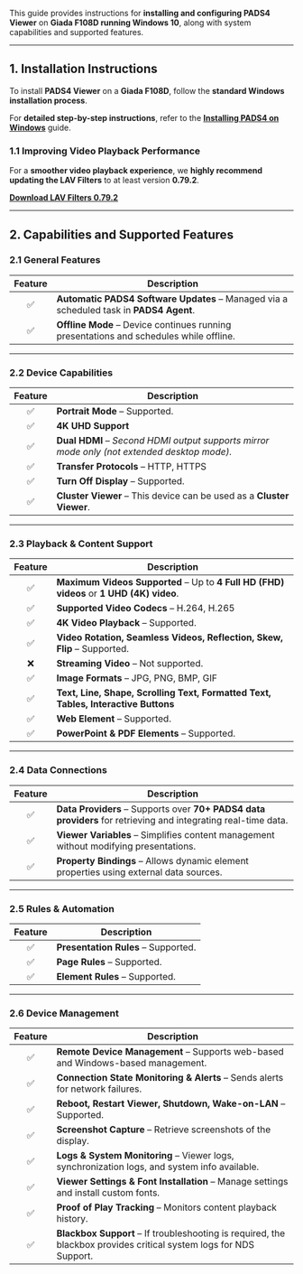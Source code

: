 This guide provides instructions for **installing and configuring PADS4 Viewer** on **Giada F108D running Windows 10**, along with system capabilities and supported features.  

---

## **1. Installation Instructions**  

To install **PADS4 Viewer** on a **Giada F108D**, follow the **standard Windows installation process**.  

For **detailed step-by-step instructions**, refer to the **[Installing PADS4 on Windows](#)** guide.  

### **1.1 Improving Video Playback Performance**  

For a **smoother video playback experience**, we **highly recommend updating the LAV Filters** to at least version **0.79.2**.  

**[Download LAV Filters 0.79.2](#)**  

---

## **2. Capabilities and Supported Features**  

### **2.1 General Features**  

| Feature | Description |  
|:------:|------------|  
| ✅ | **Automatic PADS4 Software Updates** – Managed via a scheduled task in **PADS4 Agent**. |  
| ✅ | **Offline Mode** – Device continues running presentations and schedules while offline. |  

---

### **2.2 Device Capabilities**  

| Feature | Description |  
|:------:|------------|  
| ✅ | **Portrait Mode** – Supported. |  
| ✅ | **4K UHD Support** |  
| ✅ | **Dual HDMI** – *Second HDMI output supports mirror mode only (not extended desktop mode).* |  
| ✅ | **Transfer Protocols** – HTTP, HTTPS |  
| ✅ | **Turn Off Display** – Supported. |  
| ✅ | **Cluster Viewer** – This device can be used as a **Cluster Viewer**. |  

---

### **2.3 Playback & Content Support**  

| Feature | Description |  
|:------:|------------|  
| ✅ | **Maximum Videos Supported** – Up to **4 Full HD (FHD) videos** or **1 UHD (4K) video**. |  
| ✅ | **Supported Video Codecs** – H.264, H.265 |  
| ✅ | **4K Video Playback** – Supported. |  
| ✅ | **Video Rotation, Seamless Videos, Reflection, Skew, Flip** – Supported. |  
| ❌ | **Streaming Video** – Not supported. |  
| ✅ | **Image Formats** – JPG, PNG, BMP, GIF |  
| ✅ | **Text, Line, Shape, Scrolling Text, Formatted Text, Tables, Interactive Buttons** |  
| ✅ | **Web Element** – Supported. |  
| ✅ | **PowerPoint & PDF Elements** – Supported. |  

---

### **2.4 Data Connections**  

| Feature | Description |  
|:------:|------------|  
| ✅ | **Data Providers** – Supports over **70+ PADS4 data providers** for retrieving and integrating real-time data. |  
| ✅ | **Viewer Variables** – Simplifies content management without modifying presentations. |  
| ✅ | **Property Bindings** – Allows dynamic element properties using external data sources. |  

---

### **2.5 Rules & Automation**  

| Feature | Description |  
|:------:|------------|  
| ✅ | **Presentation Rules** – Supported. |  
| ✅ | **Page Rules** – Supported. |  
| ✅ | **Element Rules** – Supported. |  

---

### **2.6 Device Management**  

| Feature | Description |  
|:------:|------------|  
| ✅ | **Remote Device Management** – Supports web-based and Windows-based management. |  
| ✅ | **Connection State Monitoring & Alerts** – Sends alerts for network failures. |  
| ✅ | **Reboot, Restart Viewer, Shutdown, Wake-on-LAN** – Supported. |  
| ✅ | **Screenshot Capture** – Retrieve screenshots of the display. |  
| ✅ | **Logs & System Monitoring** – Viewer logs, synchronization logs, and system info available. |  
| ✅ | **Viewer Settings & Font Installation** – Manage settings and install custom fonts. |  
| ✅ | **Proof of Play Tracking** – Monitors content playback history. |  
| ✅ | **Blackbox Support** – If troubleshooting is required, the blackbox provides critical system logs for NDS Support. |  

